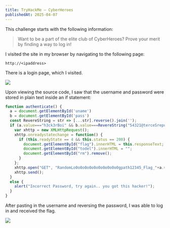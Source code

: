 ```yaml
---
title: TryHackMe — CyberHeroes
publishedAt: 2025-04-07
---
```


This challenge starts with the following information:
> Want to be a part of the elite club of CyberHeroes? Prove your merit by finding a way to log in!

I visited the site in my browser by navigating to the following page:

    http://<ipaddress>

There is a login page, which I visited.

![](https://cdn-images-1.medium.com/max/2000/1*j3R0AK6BchFSM9YKLp7GZQ.png)

Upon viewing the source code, I saw that the username and password were stored in plain text inside an if statement:

```javascript
function authenticate() {
  a = document.getElementById('uname')
  b = document.getElementById('pass')
  const RevereString = str => [...str].reverse().join('');
  if (a.value==="h3ck3rBoi" && b.value===RevereString("54321@terceSrepuS")) { 
    var xhttp = new XMLHttpRequest();
    xhttp.onreadystatechange = function() {
      if (this.readyState == 4 && this.status == 200) {
        document.getElementById("flag").innerHTML = this.responseText;
        document.getElementById("todel").innerHTML = "";
        document.getElementById("rm").remove();
      }
    };
    xhttp.open("GET", "RandomLo0o0o0o0o0o0o0o0o0o0gpath12345_Flag_"+a.value+"_"+b.value+".txt", true);
    xhttp.send();
  }
  else {
    alert("Incorrect Password, try again.. you got this hacker!");
  }
}
```

After pasting in the username and reversing the password, I was able to log in and received the flag.

![](https://cdn-images-1.medium.com/max/2000/1*I8TD8STX0dOqFkrJ-Gi-6Q.png)
